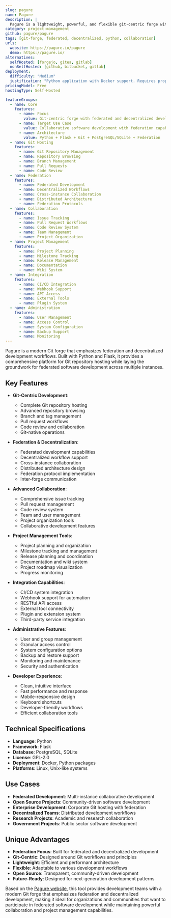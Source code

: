 ```yaml
---
slug: pagure
name: Pagure
description: |
  Pagure is a lightweight, powerful, and flexible git-centric forge with features laying the foundation for federated and decentralized development. Built with Python, it provides a comprehensive platform for Git repository hosting with focus on collaboration and federation.
category: project-management
github: pagure/pagure
tags: [git-forge, federated, decentralized, python, collaboration]
urls:
  website: https://pagure.io/pagure
  demo: https://pagure.io/
alternatives:
  selfHosted: [forgejo, gitea, gitlab]
  nonSelfHosted: [github, bitbucket, gitlab]
deployment:
  difficulty: "Medium"
  justification: "Python application with Docker support. Requires proper environment setup and configuration but well-documented deployment process."
pricingModel: Free
hostingType: Self-Hosted

featureGroups:
  - name: Core
    features:
      - name: Focus
        value: Git-centric forge with federated and decentralized development features
      - name: Target Use Case
        value: Collaborative software development with federation capabilities
      - name: Architecture
        value: Python + Flask + Git + PostgreSQL/SQLite + Federation
  - name: Git Hosting
    features:
      - name: Git Repository Management
      - name: Repository Browsing
      - name: Branch Management
      - name: Pull Requests
      - name: Code Review
  - name: Federation
    features:
      - name: Federated Development
      - name: Decentralized Workflows
      - name: Cross-instance Collaboration
      - name: Distributed Architecture
      - name: Federation Protocols
  - name: Collaboration
    features:
      - name: Issue Tracking
      - name: Pull Request Workflows
      - name: Code Review System
      - name: Team Management
      - name: Project Organization
  - name: Project Management
    features:
      - name: Project Planning
      - name: Milestone Tracking
      - name: Release Management
      - name: Documentation
      - name: Wiki System
  - name: Integration
    features:
      - name: CI/CD Integration
      - name: Webhook Support
      - name: API Access
      - name: External Tools
      - name: Plugin System
  - name: Administration
    features:
      - name: User Management
      - name: Access Control
      - name: System Configuration
      - name: Backup Support
      - name: Monitoring
---
```


Pagure is a modern Git forge that emphasizes federation and decentralized development workflows. Built with Python and Flask, it provides a comprehensive platform for Git repository hosting while laying the groundwork for federated software development across multiple instances.

## Key Features

- **Git-Centric Development**:

  - Complete Git repository hosting
  - Advanced repository browsing
  - Branch and tag management
  - Pull request workflows
  - Code review and collaboration
  - Git-native operations

- **Federation & Decentralization**:

  - Federated development capabilities
  - Decentralized workflow support
  - Cross-instance collaboration
  - Distributed architecture design
  - Federation protocol implementation
  - Inter-forge communication

- **Advanced Collaboration**:

  - Comprehensive issue tracking
  - Pull request management
  - Code review system
  - Team and user management
  - Project organization tools
  - Collaborative development features

- **Project Management Tools**:

  - Project planning and organization
  - Milestone tracking and management
  - Release planning and coordination
  - Documentation and wiki system
  - Project roadmap visualization
  - Progress monitoring

- **Integration Capabilities**:

  - CI/CD system integration
  - Webhook support for automation
  - RESTful API access
  - External tool connectivity
  - Plugin and extension system
  - Third-party service integration

- **Administrative Features**:

  - User and group management
  - Granular access control
  - System configuration options
  - Backup and restore support
  - Monitoring and maintenance
  - Security and authentication

- **Developer Experience**:
  - Clean, intuitive interface
  - Fast performance and response
  - Mobile-responsive design
  - Keyboard shortcuts
  - Developer-friendly workflows
  - Efficient collaboration tools

## Technical Specifications

- **Language**: Python
- **Framework**: Flask
- **Database**: PostgreSQL, SQLite
- **License**: GPL-2.0
- **Deployment**: Docker, Python packages
- **Platforms**: Linux, Unix-like systems

## Use Cases

- **Federated Development**: Multi-instance collaborative development
- **Open Source Projects**: Community-driven software development
- **Enterprise Development**: Corporate Git hosting with federation
- **Decentralized Teams**: Distributed development workflows
- **Research Projects**: Academic and research collaboration
- **Government Projects**: Public sector software development

## Unique Advantages

- **Federation Focus**: Built for federated and decentralized development
- **Git-Centric**: Designed around Git workflows and principles
- **Lightweight**: Efficient and performant architecture
- **Flexible**: Adaptable to various development workflows
- **Open Source**: Transparent, community-driven development
- **Future-Ready**: Designed for next-generation development patterns

Based on the [Pagure website](https://pagure.io/), this tool provides development teams with a modern Git forge that emphasizes federation and decentralized development, making it ideal for organizations and communities that want to participate in federated software development while maintaining powerful collaboration and project management capabilities.

